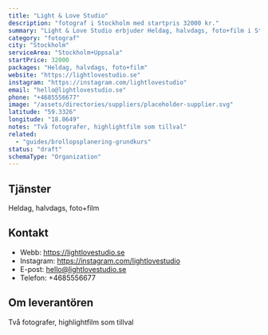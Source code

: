 ```yaml
---
title: "Light & Love Studio"
description: "fotograf i Stockholm med startpris 32000 kr."
summary: "Light & Love Studio erbjuder Heldag, halvdags, foto+film i Stockholm+Uppsala."
category: "fotograf"
city: "Stockholm"
serviceArea: "Stockholm+Uppsala"
startPrice: 32000
packages: "Heldag, halvdags, foto+film"
website: "https://lightlovestudio.se"
instagram: "https://instagram.com/lightlovestudio"
email: "hello@lightlovestudio.se"
phone: "+4685556677"
image: "/assets/directories/suppliers/placeholder-supplier.svg"
latitude: "59.3326"
longitude: "18.0649"
notes: "Två fotografer, highlightfilm som tillval"
related:
  - "guides/brollopsplanering-grundkurs"
status: "draft"
schemaType: "Organization"
---
```


## Tjänster

Heldag, halvdags, foto+film

## Kontakt

- Webb: https://lightlovestudio.se
- Instagram: https://instagram.com/lightlovestudio
- E-post: hello@lightlovestudio.se
- Telefon: +4685556677

## Om leverantören

Två fotografer, highlightfilm som tillval
